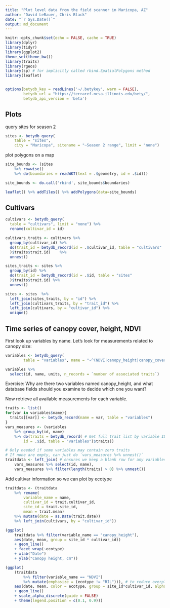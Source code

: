 ```yaml
---
title: "Plot level data from the field scanner in Maricopa, AZ"
author: "David LeBauer, Chris Black"
date: "`r Sys.Date()`"
output: md_document
---
```

```r
knitr::opts_chunk$set(echo = FALSE, cache = TRUE)
library(dplyr)
library(tidyr)
library(ggplot2)
theme_set(theme_bw())
library(traits)
library(rgeos)
library(sp) # for implicitly called rbind.SpatialPolygons method
library(leaflet)


options(betydb_key = readLines('~/.betykey', warn = FALSE),
        betydb_url = "https://terraref.ncsa.illinois.edu/bety/",
        betydb_api_version = 'beta')
```


## Plots


query sites for season 2

```r
sites <- betydb_query(
	table = "sites",
	city = "Maricopa", sitename = "~Season 2 range", limit = "none")
```

plot polygons on a map

```r
site_bounds <- (sites
	%>% rowwise()
	%>% do(boundaries = readWKT(text = .$geometry, id = .$id)))

site_bounds <- do.call('rbind', site_bounds$boundaries)

leaflet() %>% addTiles() %>% addPolygons(data=site_bounds)
```

## Cultivars

```r
cultivars <- betydb_query(
  table = "cultivars", limit = "none") %>% 
  rename(cultivar_id = id)

cultivars_traits <- cultivars %>% 
  group_by(cultivar_id) %>% 
  do(trait_id = betydb_record(id = .$cultivar_id, table = "cultivars"
  )$traits$trait.id)	%>% 
  unnest()

sites_traits <- sites %>% 
  group_by(id) %>% 
  do(trait_id = betydb_record(id = .$id, table = "sites"
  )$traits$trait.id) %>% 
  unnest()

sites <- sites  %>% 
  left_join(sites_traits, by = "id") %>% 
  left_join(cultivars_traits, by = "trait_id") %>% 
  left_join(cultivars, by = "cultivar_id") %>% 
  unique()

```


## Time series of canopy cover, height, NDVI

First look up variables by name. Let's look for measurements related to canopy size:

```r
variables <- betydb_query(
		table = "variables", name = "~^(NDVI|canopy_height|canopy_cover|)$")

variables %>% 
  select(id, name, units, n_records = `number of associated traits`)
```

Exercise: Why are there two variables named canopy_height, and what database fields should you examine to decide which one you want?

Now retrieve all available measurements for each variable.

```r
traits <- list()
for(var in variables$name){
  traits[[var]] <- betydb_record(name = var, table = "variables")
}
vars_measures <- (variables
	%>% group_by(id, name)
	%>% do(traits = betydb_record( # Get full trait list by variable ID
		id = .$id, table = "variables")$traits))

# Only needed if some variables may contain zero traits
# If none are empty, can just do `vars_measures %>% unnest()`
traitdata <- left_join( # ensures we keep a blank row for any variables with no trait info
	vars_measures %>% select(id, name),
	vars_measures %>% filter(length(traits) > 0) %>% unnest())
```

Add cultivar information so we can plot by ecotype

```r
traitdata <- (traitdata
	%>% rename(
		variable_name = name,
		cultivar_id = trait.cultivar_id,
		site_id = trait.site_id,
		mean = trait.mean)
	%>% mutate(date = as.Date(trait.date))
	%>% left_join(cultivars, by = "cultivar_id"))
```

```r
(ggplot(
	traitdata %>% filter(variable_name == "canopy_height"),
	aes(date, mean, group = site_id * cultivar_id))
	+ geom_line()
	+ facet_wrap(~ecotype)
	+ xlab("Date")
	+ ylab("Canopy height, cm"))

(ggplot(
	(traitdata
		%>% filter(variable_name == "NDVI")
		%>% mutate(emphasize = (ecotype != "RIL"))), # to reduce overplotting
	aes(date, mean, color = ecotype, group = site_id*cultivar_id, alpha = emphasize))
	+ geom_line()
	+ scale_alpha_discrete(guide = FALSE)
	+ theme(legend.position = c(0.1, 0.9)))
```
